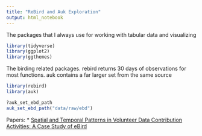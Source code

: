 ```yaml
---
title: "ReBird and Auk Exploration"
output: html_notebook
---
```

The packages that I always use for working with tabular data and visualizing
```r
library(tidyverse)
library(ggplot2)
library(ggthemes)
```

The birding related packages.  rebird returns 30 days of observations for most functions.  auk contains a far larger set from the same source
```r
library(rebird)
library(auk)

?auk_set_ebd_path
auk_set_ebd_path("data/raw/ebd")
```

Papers:
* [Spatial and Temporal Patterns in Volunteer Data Contribution Activities: A Case Study of eBird](https://www.mdpi.com/2220-9964/9/10/597)